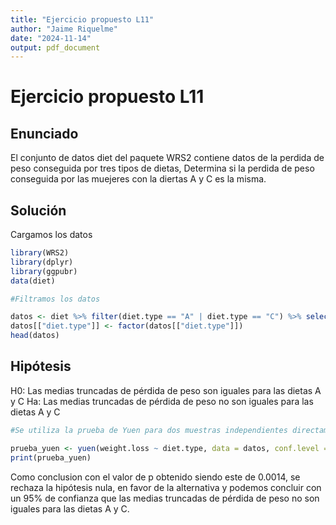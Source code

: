 ```yaml
---
title: "Ejercicio propuesto L11"
author: "Jaime Riquelme"
date: "2024-11-14"
output: pdf_document
---
```


# Ejercicio propuesto L11

## Enunciado

El conjunto de datos diet del paquete WRS2 contiene datos de la perdida de peso conseguida por tres tipos de dietas, Determina si la perdida de peso conseguida por las muejeres con la diertas A y C es la misma.

## Solución

Cargamos los datos

```r
library(WRS2)
library(dplyr)
library(ggpubr)
data(diet)

#Filtramos los datos

datos <- diet %>% filter(diet.type == "A" | diet.type == "C") %>% select(diet.type, weight.loss)
datos[["diet.type"]] <- factor(datos[["diet.type"]])
head(datos)
```

## Hipótesis

H0: Las medias truncadas de pérdida de peso son iguales para las dietas A y C
Ha: Las medias truncadas de pérdida de peso no son iguales para las dietas A y C


```r
#Se utiliza la prueba de Yuen para dos muestras independientes directamente para fines educativos.

prueba_yuen <- yuen(weight.loss ~ diet.type, data = datos, conf.level = 0.95)
print(prueba_yuen)
```
Como conclusion con el valor de p obtenido siendo este de 0.0014, se rechaza la hipótesis nula, en favor de la alternativa y podemos concluir con un 95% de confianza que las medias truncadas de pérdida de peso no son iguales para las dietas A y C.


